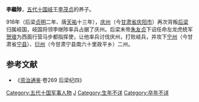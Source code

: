 {{No footnotes|time=2020-11-30T05:33:38+00:00}}
'''李繼陟'''，[[五代十国|五代十国]][[岐|岐]]王[[李茂贞|李茂贞]]的养子。

916年（后梁[[贞明_(后梁)|贞明]]二年、唐[[天祐_(唐朝)|天祐]]十三年），[[庆州_(庆阳)|庆州]]（今[[甘肃省|甘肃省]][[庆阳市|庆阳市]]）再次背叛[[后梁|后梁]]归属岐国，岐国将领李继陟率兵占据了庆州。后梁末帝[[朱友贞|朱友贞]]下诏任命左龙虎统军[[贺瓌|贺瓌]]为西面行营马步都指挥使，让他率兵讨伐庆州，打败岐兵，并攻下[[宁州_(西魏)|宁州]]（今甘肃省[[宁县|宁县]]）、[[衍州_(唐朝)|衍州]]（今甘肃宁县南六十里政平乡）二州。

==参考文献==
* 《[[资治通鉴|资治通鉴]]·卷269 后梁纪四》

{{DEFAULTSORT:L}}
[[Category:五代十国军事人物|Category:五代十国军事人物]]
[[Category:李姓|J]]
[[Category:生年不详|Category:生年不详]]
[[Category:卒年不详|Category:卒年不详]]
